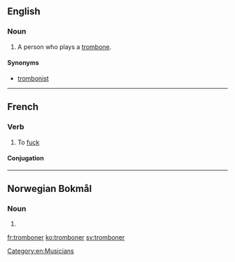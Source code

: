 ==English==

===Noun===
{{en-noun}}

# {{label|en|nonstandard}} A person who plays a [[trombone]].

====Synonyms====
* [[trombonist]] {{qualifier|standard}}

[[Category:en:Musicians]]

----

==French==

===Verb===
{{fr-verb}}

# {{label|fr|vulgar|slang}} To [[fuck]] {{gloss|of a female, to have sex}}

====Conjugation====
{{fr-conj-auto}}

----

==Norwegian Bokmål==

===Noun===
{{head|nb|noun form|g=m}}

# {{inflection of|trombone||indefinite|p|lang=nb}}

[[fr:tromboner]]
[[ko:tromboner]]
[[sv:tromboner]]